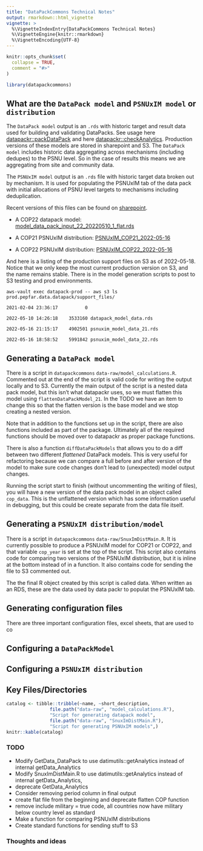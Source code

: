 ```yaml
---
title: "DataPackCommons Technical Notes"
output: rmarkdown::html_vignette
vignette: >
  %\VignetteIndexEntry{DataPackCommons Technical Notes}
  %\VignetteEngine{knitr::rmarkdown}
  %\VignetteEncoding{UTF-8}
---
```


```r
knitr::opts_chunk$set(
  collapse = TRUE,
  comment = "#>"
)
```

```r
library(datapackcommons)
```


## What are the `DataPack model` and `PSNUxIM model` or `distribution` 

The `DataPack model` output is an `.rds` with historic target and result data used for building and validating DataPacks. See usage here [datapackr::packDataPack](https://github.com/pepfar-datim/datapackr/blob/11248b7138a98a4e1ba72e780ebf16ebb906ed61/R/packDataPack.R#L12) and here [datapackr::checkAnalytics](https://github.com/pepfar-datim/datapackr/blob/243cd2537661f5d1e9c340a9cffe1910ff8a483d/R/checkAnalytics.R#L562). Production versions of these models are stored in sharepoint and S3. The `DataPack model` includes historic data aggregating across mechanisms (including dedupes) to the PSNU level. So in the case of results this means we are aggregating from site and community data.

The `PSNUxIM model` output is an `.rds` file with historic target data broken out by mechanism. It is used for populating the PSNUxIM tab of the data pack with initial allocations of PSNU level targets to mechanisms including deduplication.

Recent versions of this files can be found on [sharepoint](https://pepfar.sharepoint.com/:f:/r/sites/PRIMEInformationSystems/Shared%20Documents/COP22%20Systems%20Support/Data%20Pack/Production%20Data%20Pack%20Models?csf=1&web=1&e=3EalWl). 

* A COP22 datapack model:
[model_data_pack_input_22_20220510_1_flat.rds](https://pepfar.sharepoint.com/:u:/r/sites/PRIMEInformationSystems/Shared%20Documents/COP22%20Systems%20Support/Data%20Pack/Production%20Data%20Pack%20Models/model_data_pack_input_22_20220510_1_flat.rds?csf=1&web=1&e=gnbfHy)

* A COP21 PSNUxIM distribution:
[PSNUxIM_COP21_2022-05-16](https://pepfar.sharepoint.com/:u:/r/sites/PRIMEInformationSystems/Shared%20Documents/COP22%20Systems%20Support/Data%20Pack/Production%20Data%20Pack%20Models/PSNUxIM_COP21_2022-05-16.rds?csf=1&web=1&e=GwuGdv)

* A COP22 PSNUxIM distribution:
[PSNUxIM_COP22_2022-05-16](https://pepfar.sharepoint.com/:u:/r/sites/PRIMEInformationSystems/Shared%20Documents/COP22%20Systems%20Support/Data%20Pack/Production%20Data%20Pack%20Models/PSNUxIM_COP21_2022-05-16.rds?csf=1&web=1&e=GwuGdv)

And here is a listing of the production support files on S3 as of 2022-05-18. Notice that we only keep the most current production version on S3, and the name remains stable. There is in the model generation scripts to post to S3 testing and prod environments. 

`aws-vault exec datapack-prod -- aws s3 ls prod.pepfar.data.datapack/support_files/`

`2021-02-04 23:36:17          0 `

`2022-05-10 14:26:18    3533160 datapack_model_data.rds`

`2022-05-16 21:15:17    4902501 psnuxim_model_data_21.rds`

`2022-05-16 18:58:52    5991842 psnuxim_model_data_22.rds`

## Generating a `DataPack model`

There is a script in `datapackcommons` `data-raw/model_calculations.R`. Commented out at the end of the script is valid code for writing the output locally and to S3. Currently the main output of the script is a nested data pack model, but this isn't what datapackr uses, so we must flatten this model using `flattenDataPackModel_21`. In the TODO we have an item to change this so that the flatten version is the base model and we stop creating a nested version. 

Note that in addition to the functions set up in the script, there are also functions included as part of the package. Ultimately all of the required functions should be moved over to datapackr as proper package functions.

There is also a function `diffDataPackModels` that allows you to do a diff between two different *flattened* DataPack models. This is very useful for refactoring because we can compare a full before and after version of the model to make sure code changes don't lead to (unexpected) model output changes.

Running the script start to finish (without uncommenting the writing of files), you will have a new version of the data pack model in an object called `cop_data`. This is the unflattened version which has some information useful in debugging, but this could be create separate from the data file itself.

## Generating a `PSNUxIM distribution/model`

There is a script in `datapackcommons` `data-raw/SnuxImDistMain.R`. It is currently possible to produce a PSNUxIM model for COP21 or COP22, and that variable `cop_year` is set at the top of the script. This script also contains code for comparing two versions of the PSNUxIM distribution, but it is inline at the bottom instead of in a function. It also contains code for sending the file to S3 commented out.

The the final R object created by this script is called data. When written as an RDS, these are the data used by data packr to populat the PSNUxIM tab.

## Generating configuration files

There are three important configuration files, excel sheets, that are used to co

## Configuring a `DataPackModel`

## Configuring a `PSNUxIM distribution`



## Key Files/Directories
```r
catalog <- tibble::tribble(~name, ~short_description,
                file.path("data-raw", "model_calculations.R"),
                "Script for generating datapack model",
                file.path("data-raw", "SnuxImDistMain.R"),
                "Script for generating PSNUxIM models",)
knitr::kable(catalog)
```


### TODO

* Modify GetData_DataPack to use datimutils::getAnalytics instead of internal getData_Analytics
* Modify SnuxImDistMain.R to use datimutils::getAnalytics instead of internal getData_Analytics,
* deprecate GetData_Analytics
* Consider removing period column in final output
* create flat file from the beginning and deprecate flatten COP function
* remove include military = true code, all countries now have military below country level as standard
* Make a function for comparing PSNUxIM distributions
* Create standard functions for sending stuff to S3

### Thoughts and ideas